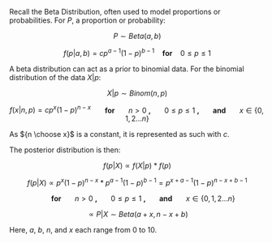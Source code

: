 Recall the Beta Distribution, often used to model proportions or probabilities. For $P$, a proportion or probability:

<center> $P \sim Beta(a,b)$ 

$f(p|a,b)= cp^{a-1}(1-p)^{b-1}$ &nbsp;&nbsp; <b>for</b> &nbsp;&nbsp; $0 \leq p \leq 1$</center>

A beta distribution can act as a prior to binomial data. For the binomial distribution of the data $X|p$:

<center> $X|p \sim Binom(n,p)$

$f(x|n,p) = cp^x (1-p)^{n-x}$ &nbsp;&nbsp;&nbsp;&nbsp;&nbsp; <b> for </b> &nbsp;&nbsp;&nbsp;&nbsp;&nbsp; $n>0$ <b>, </b> &nbsp;&nbsp;&nbsp;&nbsp;&nbsp; $0 \leq p \leq 1$ <b>, </b> &nbsp;&nbsp;&nbsp;&nbsp;&nbsp; <b> and </b> &nbsp;&nbsp;&nbsp;&nbsp;&nbsp; $x \in \{0,1,2...n\}$ </center>

As ${n \choose x}$ is a constant, it is represented as such with $c$.

The posterior distribution is then:

<center> $f(p|X) \propto f(X|p)*f(p)$

$f(p|X) \propto p^x (1-p)^{n-x} * p^{a-1}(1-p)^{b-1} = p^{x+a-1}(1-p)^{n-x+b-1}$

&nbsp;&nbsp;&nbsp;&nbsp;&nbsp; <b> for </b> &nbsp;&nbsp;&nbsp;&nbsp;&nbsp; $n>0$ <b>, </b> &nbsp;&nbsp;&nbsp;&nbsp;&nbsp; $0 \leq p \leq 1$ <b>, </b> &nbsp;&nbsp;&nbsp;&nbsp;&nbsp; <b> and </b> &nbsp;&nbsp;&nbsp;&nbsp;&nbsp; $x \in \{0,1,2...n\}$

$\propto P|X \sim Beta(a+x, n-x+b)$
</center>

Here, $a$, $b$, $n$, and $x$ each range from 0 to 10. 